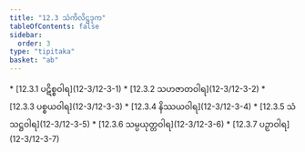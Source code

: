 ```yaml
---
title: "12.3 သံကိလိဋ္ဌဒုက"
tableOfContents: false
sidebar:
  order: 3
type: "tipitaka"
basket: "ab"
---
```



<DynamicBreadcrumb />



<TableOfContents>
* [12.3.1 ပဋိစ္စဝါရ](12-3/12-3-1)
* [12.3.2 သဟဇာတဝါရ](12-3/12-3-2)
* [12.3.3 ပစ္စယဝါရ](12-3/12-3-3)
* [12.3.4 နိဿယဝါရ](12-3/12-3-4)
* [12.3.5 သံသဋ္ဌဝါရ](12-3/12-3-5)
* [12.3.6 သမ္ပယုတ္တဝါရ](12-3/12-3-6)
* [12.3.7 ပဉှာဝါရ](12-3/12-3-7)
</TableOfContents>